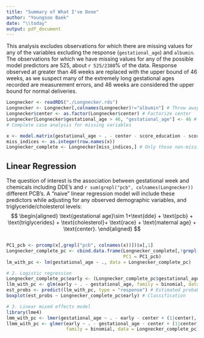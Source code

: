 ```yaml
---
title: "Summary of What I've Done"
author: "Youngsoo Baek"
date: "\\today"
output: pdf_document
---
```


This analysis excludes observations for which there are missing values for any of the variables excluding the response (`gestational_age`) and `albumin`. The observations for which we have missing values for any of the possible model predictors are 525, about `r 525/2380`\% of the data. Response observed at greater than 46 weeks are replaced with the upper bound of 46 weeks, as we suspect many of the extremely long gestational ages recorded are measurement errors, and 46 weeks are considered the upper bound for normal deliveries.

```r
Longnecker <- readRDS("./Longnecker.rds")
Longnecker <- Longnecker[,colnames(Longnecker)!="albumin"] # Throw away albumin
Longnecker$center <- as.factor(Longnecker$center) # Factorize center
Longnecker[Longnecker$gestational_age > 46, "gestational_age"] <- 46 # Truncate at age == 46
# Complete case analysis for missing variables

x <- model.matrix(gestational_age ~ . - center - score_education - score_income - score_occupation, data = Longnecker)
miss_indices <- as.integer(row.names(x))
Longnecker_complete <- Longnecker[miss_indices,] # Only those non-missing obs.
```

## Linear Regression
The question of interest is the association between gestational week and chemicals including DDE's and `r sum(grepl("pcb", colnames(Longnecker))` different PCB's. A "naive" linear regression model will include these predictors while adjusting for any observed demographic variables, and triglyceride/cholesterol levels:
$$
\begin{aligned}
\text{gestational age}\sim 1+\text{dde} + \text{pcb} + \text{triglycerides} + \text{cholesterol}+ \text{race} + \text{maternal age} + \text{center}.
\end{aligned}
$$

```r

```


```r
PC1_pcb <- prcomp(x[,grepl("pcb", colnames(x))])$x[,1]
Longnecker_complete_pc <- cbind.data.frame(Longnecker_complete[,!grepl("pcb", colnames(Longnecker_complete))],
                                           PC1 = PC1_pcb)
lm_with_pc <- lm(gestational_age ~ ., data = Longnecker_complete_pc)

# 2. Logistic regression 
Longnecker_complete_pc$early <- (Longnecker_complete_pc$gestational_age < 37)
llm_with_pc <- glm(early ~ . - gestational_age, family = binomial, data = Longnecker_complete_pc)
est_probs <- predict(llm_with_pc, type = "response") # Estimated probabilities
boxplot(est_probs ~ Longnecker_complete_pc$early) # Classification 

# 3. Linear mixed effects model
library(lme4)
lmm_with_pc <- lmer(gestational_age ~ . - early - center + (1|center), data = Longnecker_complete_pc)
llmm_with_pc <- glmer(early ~ . - gestational_age - center + (1|center), 
                      family = binomial, data = Longnecker_complete_pc)

```

